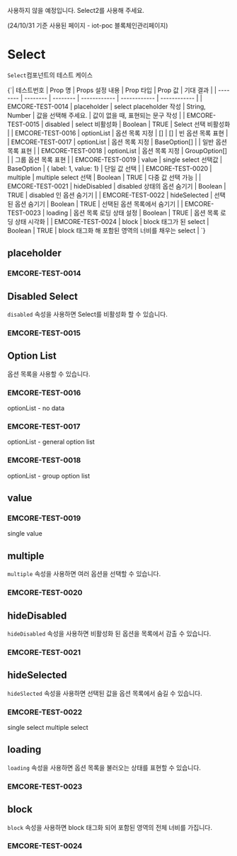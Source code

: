 
<Meta
  title="components/Select/Select-Deprecated"
  component={Select}
/>

사용하지 않을 예정입니다. Select2를 사용해 주세요.

(24/10/31 기준 사용된 페이지 - iot-poc 블록체인관리페이지)

# Select
`Select`컴포넌트의 테스트 케이스


<Markdown>
  {`| 테스트번호 | Prop 명 | Props 설정 내용 | Prop 타입 | Prop 값 | 기대 결과 |
    | -------- | -------- | -------- | ------------ | ------------ | ------------ |
    | EMCORE-TEST-0014 | placeholder  | select placeholder 작성     | String, Number | 값을 선택해 주세요.   | 값이 없을 때, 표현되는 문구 작성                   |
    | EMCORE-TEST-0015 | disabled     | select 비활성화             | Boolean        |          TRUE         | Select 선택 비활성화                               |
    | EMCORE-TEST-0016 | optionList   | 옵션 목록 지정              | []             | []                    | 빈 옵션 목록 표현                                  |
    | EMCORE-TEST-0017 | optionList   | 옵션 목록 지정              | BaseOption[]   |                       | 일반 옵션 목록 표현                                |
    | EMCORE-TEST-0018 | optionList   | 옵션 목록 지정              | GroupOption[]  |                       | 그룹 옵션 목록 표현                                |
    | EMCORE-TEST-0019 | value        | single select 선택값        | BaseOption     | { label: 1, value: 1} | 단일 값 선택                                       |
    | EMCORE-TEST-0020 | multiple     | multiple select 선택        | Boolean        |          TRUE         | 다중 값 선택 가능                                  |
    | EMCORE-TEST-0021 | hideDisabled | disabled 상태의 옵션 숨기기 | Boolean        |          TRUE         | disabled 인 옵션 숨기기                            |
    | EMCORE-TEST-0022 | hideSelected | 선택된 옵션 숨기기          | Boolean        |          TRUE         | 선택된 옵션 목록에서 숨기기                        |
    | EMCORE-TEST-0023 | loading      | 옵션 목록 로딩 상태 설정    | Boolean        |          TRUE         | 옵션 목록 로딩 상태 시각화                         |
    | EMCORE-TEST-0024 | block        | block 태그가 된 select      | Boolean        |          TRUE         | block 태그화 해 포함된 영역의 너비를 채우는 select |
  `}
</Markdown>

## placeholder
### EMCORE-TEST-0014
<Canvas of={SelectStories.Default}/>

## Disabled Select
`disabled` 속성을 사용하면 Select를 비활성화 할 수 있습니다.
### EMCORE-TEST-0015
<Canvas of={SelectStories.DisabledSelect} />

## Option List
옵션 목록을 사용할 수 있습니다.
### EMCORE-TEST-0016
optionList - no data
<Canvas of={SelectStories.Default}/>

### EMCORE-TEST-0017
optionList - general option list
<Canvas of={SelectStories.OptionList} />

### EMCORE-TEST-0018
optionList - group option list
<Canvas of={SelectStories.GroupOptionList} />

## value
### EMCORE-TEST-0019
single value
<Canvas of={SelectStories.SingleValueSelect} />

## multiple
`multiple` 속성을 사용하면 여러 옵션을 선택할 수 있습니다.
### EMCORE-TEST-0020
<Canvas of={SelectStories.MultipleValueSelect} />

## hideDisabled
`hideDisabled` 속성을 사용하면 비활성화 된 옵션을 목록에서 감출 수 있습니다.
### EMCORE-TEST-0021
<Canvas of={SelectStories.HideDisabled} />

## hideSelected
`hideSlected` 속성을 사용하면 선택된 값을 옵션 목록에서 숨길 수 있습니다.
### EMCORE-TEST-0022
single select
<Canvas of={SelectStories.HideSelectedSingle} />
multiple select
<Canvas of={SelectStories.HideSelectedMulti} />

## loading
`loading` 속성을 사용하면 옵션 목록을 불러오는 상태를 표현할 수 있습니다.
### EMCORE-TEST-0023
<Canvas of={SelectStories.Loading} />

## block
`block` 속성을 사용하면 block 태그화 되어 포함된 영역의 전체 너비를 가집니다.
### EMCORE-TEST-0024
<Canvas of={SelectStories.Block} />

